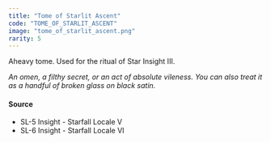 ```yaml
---
title: "Tome of Starlit Ascent"
code: "TOME_OF_STARLIT_ASCENT"
image: "tome_of_starlit_ascent.png"
rarity: 5
---
```


Aheavy tome. Used for the ritual of Star Insight III.

_An omen, a filthy secret, or an act of absolute vileness. You can also treat it as a handful of broken glass on black satin._

#### Source

- SL-5 Insight - Starfall Locale V
- SL-6 Insight - Starfall Locale VI
